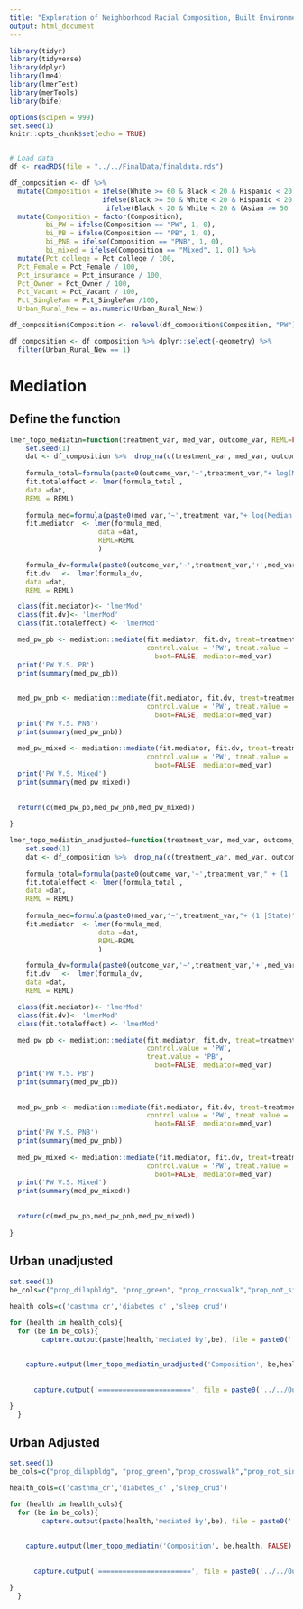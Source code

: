 ```yaml
---
title: "Exploration of Neighborhood Racial Composition, Built Environment and Health Outcomes"
output: html_document
---
```


```r
library(tidyr)
library(tidyverse)
library(dplyr)
library(lme4)
library(lmerTest)
library(merTools)
library(bife)

options(scipen = 999)
set.seed(1)
knitr::opts_chunk$set(echo = TRUE)


# Load data 
df <- readRDS(file = "../../FinalData/finaldata.rds")
```


```r
df_composition <- df %>%
  mutate(Composition = ifelse(White >= 60 & Black < 20 & Hispanic < 20 & Asian < 20 & Native < 20 & HIPI < 20, "PW",
                       ifelse(Black >= 50 & White < 20 & Hispanic < 20 & Asian < 20 & Native < 20 & HIPI < 20, "PB",
                        ifelse(Black < 20 & White < 20 & (Asian >= 50 | Hispanic >= 50 | Native >= 50 | HIPI >= 50), "PNB", "Mixed"))))  %>%
  mutate(Composition = factor(Composition),
         bi_PW = ifelse(Composition == "PW", 1, 0),
         bi_PB = ifelse(Composition == "PB", 1, 0),
         bi_PNB = ifelse(Composition == "PNB", 1, 0),
         bi_mixed = ifelse(Composition == "Mixed", 1, 0)) %>%
  mutate(Pct_college = Pct_college / 100,
  Pct_Female = Pct_Female / 100,
  Pct_insurance = Pct_insurance / 100,
  Pct_Owner = Pct_Owner / 100, 
  Pct_Vacant = Pct_Vacant / 100,
  Pct_SingleFam = Pct_SingleFam /100,
  Urban_Rural_New = as.numeric(Urban_Rural_New))

df_composition$Composition <- relevel(df_composition$Composition, "PW")

df_composition <- df_composition %>% dplyr::select(-geometry) %>% 
  filter(Urban_Rural_New == 1)
```

# Mediation
## Define the function
```r
lmer_topo_mediatin=function(treatment_var, med_var, outcome_var, REML=FALSE){
    set.seed(1)
    dat <- df_composition %>%  drop_na(c(treatment_var, med_var, outcome_var, Median.household.income, Pct_college , Age, Pct_Female , Pct_insurance , Pct_Owner , Pct_Vacant , Pct_SingleFam , State))
    
    formula_total=formula(paste0(outcome_var,'~',treatment_var,"+ log(Median.household.income) + Pct_college + Age + Pct_Female + Pct_insurance + Pct_Owner+Pct_Vacant+Pct_SingleFam + (1 |State)" ))
    fit.totaleffect <- lmer(formula_total ,
    data =dat,
    REML = REML)
    
    formula_med=formula(paste0(med_var,'~',treatment_var,"+ log(Median.household.income) + Pct_college + Age + Pct_Female + Pct_insurance + Pct_Owner+Pct_Vacant+Pct_SingleFam+ (1 |State)" ))
    fit.mediator  <- lmer(formula_med, 
                      data =dat,
                      REML=REML
                      )

    formula_dv=formula(paste0(outcome_var,'~',treatment_var,'+',med_var,"+ log(Median.household.income) + Pct_college + Age + Pct_Female + Pct_insurance + Pct_Owner+Pct_Vacant+Pct_SingleFam + (1 |State)" ))
    fit.dv   <-  lmer(formula_dv,
    data =dat,
    REML = REML)

  class(fit.mediator)<- 'lmerMod'
  class(fit.dv)<- 'lmerMod'
  class(fit.totaleffect) <- 'lmerMod'

  med_pw_pb <- mediation::mediate(fit.mediator, fit.dv, treat=treatment_var,
                                  control.value = 'PW', treat.value = 'PB',
                                    boot=FALSE, mediator=med_var)
  print('PW V.S. PB')
  print(summary(med_pw_pb))
  
  
  med_pw_pnb <- mediation::mediate(fit.mediator, fit.dv, treat=treatment_var,
                                  control.value = 'PW', treat.value = 'PNB',
                                    boot=FALSE, mediator=med_var)
  print('PW V.S. PNB')
  print(summary(med_pw_pnb))
  
  med_pw_mixed <- mediation::mediate(fit.mediator, fit.dv, treat=treatment_var,
                                  control.value = 'PW', treat.value = 'Mixed',
                                    boot=FALSE, mediator=med_var)
  print('PW V.S. Mixed')
  print(summary(med_pw_mixed))
  
  
  return(c(med_pw_pb,med_pw_pnb,med_pw_mixed))
  
}

lmer_topo_mediatin_unadjusted=function(treatment_var, med_var, outcome_var, REML=FALSE){
    set.seed(1)
    dat <- df_composition %>%  drop_na(c(treatment_var, med_var, outcome_var, State))
    
    formula_total=formula(paste0(outcome_var,'~',treatment_var," + (1 |State)" ))
    fit.totaleffect <- lmer(formula_total ,
    data =dat,
    REML = REML)
    
    formula_med=formula(paste0(med_var,'~',treatment_var,"+ (1 |State)" ))
    fit.mediator  <- lmer(formula_med, 
                      data =dat,
                      REML=REML
                      )

    formula_dv=formula(paste0(outcome_var,'~',treatment_var,'+',med_var," + (1 |State)" ))
    fit.dv   <-  lmer(formula_dv,
    data =dat,
    REML = REML)

  class(fit.mediator)<- 'lmerMod'
  class(fit.dv)<- 'lmerMod'
  class(fit.totaleffect) <- 'lmerMod'

  med_pw_pb <- mediation::mediate(fit.mediator, fit.dv, treat=treatment_var,
                                  control.value = 'PW', 
                                  treat.value = 'PB',
                                    boot=FALSE, mediator=med_var)
  print('PW V.S. PB')
  print(summary(med_pw_pb))
  
  
  med_pw_pnb <- mediation::mediate(fit.mediator, fit.dv, treat=treatment_var,
                                  control.value = 'PW', treat.value = 'PNB',
                                    boot=FALSE, mediator=med_var)
  print('PW V.S. PNB')
  print(summary(med_pw_pnb))
  
  med_pw_mixed <- mediation::mediate(fit.mediator, fit.dv, treat=treatment_var,
                                  control.value = 'PW', treat.value = 'Mixed',
                                    boot=FALSE, mediator=med_var)
  print('PW V.S. Mixed')
  print(summary(med_pw_mixed))
  
  
  return(c(med_pw_pb,med_pw_pnb,med_pw_mixed))
  
}

```

## Urban unadjusted
```r
set.seed(1)
be_cols=c("prop_dilapbldg", "prop_green", "prop_crosswalk","prop_not_single_family_home", "prop_single_lane")

health_cols=c('casthma_cr','diabetes_c' ,'sleep_crud')

for (health in health_cols){
  for (be in be_cols){
        capture.output(paste(health,'mediated by',be), file = paste0('../../Output/mediation_unadjusted/',health,'~',be,'.txt'),append=TRUE)
    
    
    capture.output(lmer_topo_mediatin_unadjusted('Composition', be,health, FALSE), file = paste0('../../Output/mediation_unadjusted/',health,'~',be,'.txt'),append=TRUE)
    
    
      capture.output('=======================', file = paste0('../../Output/mediation_unadjusted/',health,'~',be,'.txt'),append=TRUE)

}
  }
```

## Urban Adjusted
```r
set.seed(1)
be_cols=c("prop_dilapbldg", "prop_green","prop_crosswalk","prop_not_single_family_home", "prop_single_lane")

health_cols=c('casthma_cr','diabetes_c' ,'sleep_crud')

for (health in health_cols){
  for (be in be_cols){
        capture.output(paste(health,'mediated by',be), file = paste0('../../Output/mediation_adjusted/',health,'~',be,'.txt'),append=TRUE)
    
    
    capture.output(lmer_topo_mediatin('Composition', be,health, FALSE), file = paste0('../../Output/mediation_adjusted/',health,'~',be,'.txt'),append=TRUE)
    
    
      capture.output('=======================', file = paste0('../../Output/mediation_adjusted/',health,'~',be,'.txt'),append=TRUE)

}
  }
```


